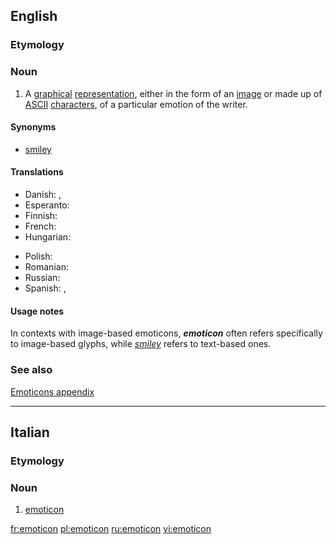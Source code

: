 {{wikipedia}}
==English==

===Etymology===
{{blend|emotion|icon}}

===Noun===
{{en-noun}}

# A [[graphical]] [[representation]], either in the form of an [[image]] or made up of [[ASCII]] [[character]]s, of a particular emotion of the writer.

====Synonyms====
* [[smiley]]

====Translations====
{{trans-top|respresentation of an emotion of the writer}}
* Danish: {{t+|da|emotikon|n}},  {{t-|da|smiley|c}}
* Esperanto: {{t-|eo|miensimbolo|xs=Esperanto}}
* Finnish: {{t+|fi|hymiö}}
* French: {{t+|fr|émoticône|f}}
* Hungarian: {{t-|hu|emotikon}}
{{trans-mid}}
* Polish: {{t+|pl|emotikon|m}}
* Romanian: {{t-|ro|emoticon}}
* Russian: {{t|ru|смайлик|m|tr=smájlik|sc=Cyrl}}
* Spanish: {{t-|es|emoticón|m}},  {{t+|es|emoticono|m}}
{{trans-bottom}}

====Usage notes====
In contexts with image-based emoticons, '''''emoticon''''' often refers specifically to image-based glyphs, while ''[[smiley]]'' refers to text-based ones.

===See also===
[[Appendix:Emoticons|Emoticons appendix]]

----

==Italian==

===Etymology===
{{etyl|en|it}}

===Noun===
{{infl|it|noun|m}} {{inv}}

# [[#English|emoticon]]

[[fr:emoticon]]
[[pl:emoticon]]
[[ru:emoticon]]
[[vi:emoticon]]
